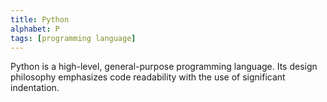 ```yaml
---
title: Python
alphabet: P
tags: [programming language]
---
```


Python is a high-level, general-purpose programming language. Its design philosophy emphasizes code readability with the use of significant indentation.
